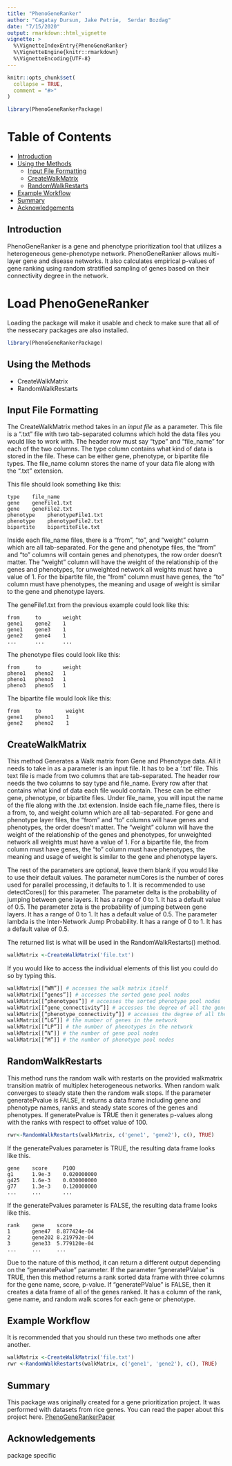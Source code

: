```yaml
---
title: "PhenoGeneRanker"
author: "Cagatay Dursun, Jake Petrie,  Serdar Bozdag"
date: "7/15/2020"
output: rmarkdown::html_vignette
vignette: >
  %\VignetteIndexEntry{PhenoGeneRanker}
  %\VignetteEngine{knitr::rmarkdown}
  %\VignetteEncoding{UTF-8}
---
```


```r
knitr::opts_chunk$set(
  collapse = TRUE,
  comment = "#>"
)
```

```r
library(PhenoGeneRankerPackage)
```
# Table of Contents
  - [Introduction](#Introduction)
  - [Using the Methods](#Using-the-Methods)  
    - [Input File Formatting](#Input-File-Formatting)  
    - [CreateWalkMatrix](#CreateWalkMatrix)  
    - [RandomWalkRestarts](#RandomWalkRestarts)  
  - [Example Workflow](#Example-Workflow)
  - [Summary](#Summary)
  - [Acknowledgements](#Acknowledgements)
  
## <a id = "Introduction"></a> Introduction

PhenoGeneRanker is a gene and phenotype prioritization tool that utilizes a heterogeneous gene-phenotype network. PhenoGeneRanker allows multi-layer gene and disease networks. It also calculates empirical p-values of gene ranking using random stratified sampling of genes based on their connectivity degree in the network.

# Load PhenoGeneRanker

Loading the package will make it usable and check to make sure that all of the nessecary packages are also installed. 

```r
library(PhenoGeneRankerPackage)
```

## <a id = "Using-the-Methods"></a> Using the Methods

* CreateWalkMatrix
* RandomWalkRestarts


## <a id = "Input-File-Formatting"></a> Input File Formatting
The CreateWalkMatrix method takes in an _input file_ as a parameter. This file is a ".txt" file with two tab-separated columns which hold the data files you would like to work with. The header row must say “type” and “file_name” for each of the two columns. The type column contains what kind of data is stored in the file. These can be either gene, phenotype, or bipartite file types. The file_name column stores the name of your data file along with the “.txt” extension.   

This file should look something like this:
```
type    file_name  
gene    geneFile1.txt 
gene    geneFile2.txt
phenotype    phenotypeFile1.txt  
phenotype    phenotypeFile2.txt
bipartite    bipartiteFile.txt  
```

Inside each file_name files, there is a “from”, “to”, and “weight” column which are all tab-separated. For the gene and phenotype files, the “from” and “to” columns will contain genes and phenotypes, the row order doesn’t matter. The “weight” column will have the weight of the relationship of the genes and phenotypes, for unweighted network all weights must have a value of 1. For the bipartite file, the “from” column must have genes, the “to” column must have phenotypes, the meaning and usage of weight is similar to the gene and phenotype layers.  

The geneFile1.txt from the previous example could look like this:
```
from     to       weight  
gene1    gene2    1  
gene1    gene3    1  
gene2    gene4    1 
...      ...      ...
```
The phenotype files could look like this:
```
from     to       weight  
pheno1   pheno2   1  
pheno1   pheno3   1  
pheno3   pheno5   1  
```
The bipartite file would look like this:
```
from     to        weight  
gene1    pheno1    1  
gene2    pheno2    1  
```

## <a id = "CreateWalkMatrix"></a> CreateWalkMatrix

This method Generates a Walk matrix from Gene and Phenotype data. All it needs to take in as a parameter is an input file. It has to be a '.txt' file. This text file is made from two columns that are tab-separated. The header row needs the two columns to say type and file_name. Every row after that contains what kind of data each file would contain. These can be either gene, phenotype, or bipartite files. Under file_name, you will input the name of the file along with the .txt extension. Inside each file_name files, there is a from, to, and weight column which are all tab-separated. For gene and phenotype layer files, the “from” and “to” columns will have genes and phenotypes, the order doesn’t matter. The “weight” column will have the weight of the relationship of the genes and phenotypes, for unweighted network all weights must have a value of 1. For a bipartite file, the from column must have genes, the “to” column must have phenotypes, the meaning and usage of weight is similar to the gene and phenotype layers.  

The rest of the parameters are optional, leave them blank if you would like to use their default values. The parameter numCores is the number of cores used for parallel processing, it defaults to 1. It is recommended to use detectCores() for this parameter. The parameter delta is the probability of jumping between gene layers. It has a range of 0 to 1. It has a default value of 0.5. The parameter zeta is the probability of jumping between gene layers. It has a range of 0 to 1. It has a default value of 0.5. The parameter lambda is the Inter-Network Jump Probability. It has a range of 0 to 1. It has a default value of 0.5.   

The returned list is what will be used in the RandomWalkRestarts() method.

```r
walkMatrix <-CreateWalkMatrix('file.txt')
```

If you would like to access the individual elements of this list you could do so by typing this.
```r
walkMatrix[[“WM”]] # accesses the walk matrix itself
walkMatrix[[“genes”]] # accesses the sorted gene pool nodes
walkMatrix[[“phenotypes”]] # accesses the sorted phenotype pool nodes
walkMatrix[[“gene_connectivity”]] # accesses the degree of all the genes in the network
walkMatrix[[“phenotype_connectivity”]] # accesses the degree of all the phenotypes in the network
walkMatrix[[“LG”]] # the number of genes in the network
walkMatrix[[“LP”]] # the number of phenotypes in the network
walkMatrix[[“N”]] # the number of gene pool nodes
walkMatrix[[“M”]] # the number of phenotype pool nodes
```


## <a id = "RandomWalkRestarts"></a> RandomWalkRestarts

This method runs the random walk with restarts on the provided walkmatrix transition matrix of multiplex heterogeneous networks. When random walk converges to steady state then the random walk stops. If the parameter generatePvalue is FALSE, it returns a data frame including gene and phenotype names, ranks and steady state scores of the genes and phenotypes. If generatePvalue is TRUE then it generates p-values along with the ranks with respect to offset value of 100.

```r
rwr<-RandomWalkRestarts(walkMatrix, c('gene1', 'gene2'), c(), TRUE)
```

If the generatePvalues parameter is TRUE, the resulting data frame looks like this.
```
gene    score     P100
g1      1.9e-3    0.020000000
g425    1.6e-3    0.030000000
g77     1.3e-3    0.120000000
...     ...       ...
```
If the generatePvalues parameter is FALSE, the resulting data frame looks like this.
```
rank    gene    score
1       gene47  8.877424e-04
2       gene202 8.219792e-04
3       gene33  5.779120e-04
...     ...     ...
```

Due to the nature of this method, it can return a different output depending on the "generatePvalue" parameter. If the parameter "generatePValue" is TRUE, then this method returns a rank sorted data frame with three columns for the gene name, score, p-value. If "generatePValue" is FALSE, then it creates a data frame of all of the genes ranked. It has a column of the rank, gene name, and random walk scores for each gene or phenotype.

## <a id = "Example-Workflow"></a> Example Workflow
It is recommended that you should run these two methods one after another.  
```r
walkMatrix <-CreateWalkMatrix('file.txt')
rwr <-RandomWalkRestarts(walkMatrix, c('gene1', 'gene2'), c(), TRUE)
```

## <a id = "Summary"></a> Summary
This package was originally created for a gene prioritization project. It was performed with datasets from rice genes. You can read the paper about this project here. [PhenoGeneRankerPaper](https://www.biorxiv.org/content/10.1101/651000v1)

## <a id = "Acknowledgements"></a> Acknowledgements
package specific
